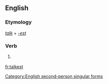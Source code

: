 ==English==

===Etymology===
''[[talk]]'' + ''[[-est]]''

===Verb===
{{en-verb form}}

# {{context|archaic|lang=en}} {{form of|Second-person singular simple present form|talk|lang=en}}

[[Category:English second-person singular forms]]

[[fr:talkest]]